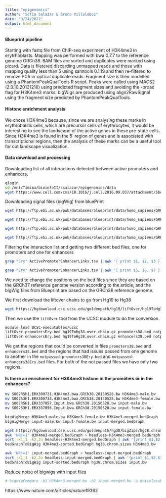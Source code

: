 ```yaml
---
title: "epigenomics"
author: "Sofia Salazar & Bruno Villalobos"
date: "3/24/2022"
output: html_document
---
```


#### Blueprint pipeline

Starting with fastq file from ChIP-seq experiment of H3K4me3 in erytrhoblasts. Mapping was performed with bwa 0.7.7 to the reference genome GRCh38. BAM files are sorted and duplicates were marked using picard. Data is filetered discarding unmapped reads and those with mapping quality less than 5 using samtools 0.1.19 and then re-filtered to remove PCR or optical duplicate reads. Fragment size is then modelled using a PhantomPeakQualTools R script. Peaks were called using MACS2 (2.0.10.20131216) using predicted fragment sizes and avoiding the -broad flag for H3K4me3 marks. bigWigs are produced using align2RawSignal using the fragment size predicted by PhantomPeakQualTools.

#### Histone enrichment analysis

We chose H3K4me3 because, since we are analysing these marks in erythrobalsts cells, which are precursor cells of erythrocytes, it would be interesting to see the landscape of the active genes in these pre-state cells. Since H3K4me3 is found in the 5' region of genes and is associated with transcriptional regions, then the analysis of these marks can be a useful tool for out landscape visualization.

#### Data download and processing

Downloading list of all interactions detected between active promoters and enhancers.

```bash
qlogin
cd /mnt/Timina/bioinfoII/ssalazar/epigenomics/data
wget https://www.cell.com/cms/10.1016/j.cell.2016.09.037/attachment/5bc79f6f-1b69-4192-8cb8-4247cc2e0f39/mmc4.zip
```


Downloading signal files (bigWig) from bluePrint
```bash
wget http://ftp.ebi.ac.uk/pub/databases/blueprint/data/homo_sapiens/GRCh38/cord_blood/S002R5/erythroblast/ChIP-Seq/NCMLS/S002R5H1.ERX300721.H3K4me3.bwa.GRCh38.20150528.bw

wget http://ftp.ebi.ac.uk/pub/databases/blueprint/data/homo_sapiens/GRCh38/cord_blood/S002S3/erythroblast/ChIP-Seq/NCMLS/S002S3H1.ERX300734.H3K4me3.bwa.GRCh38.20150528.bw

wget http://ftp.ebi.ac.uk/pub/databases/blueprint/data/homo_sapiens/GRCh38/cord_blood/S002R5/erythroblast/ChIP-Seq/NCMLS/S002R5H1.ERX337057.Input.bwa.GRCh38.20150528.bw

wget http://ftp.ebi.ac.uk/pub/databases/blueprint/data/homo_sapiens/GRCh38/cord_blood/S002S3/erythroblast/ChIP-Seq/NCMLS/S002S3H1.ERX337056.Input.bwa.GRCh38.20150528.bw
```

Filtering the interaction list and getting two different bed files, one for promoters and one for enhancers
```bash
grep "Ery" ActivePromoterEnhancerLinks.tsv | awk '{ print $1, $2, $3 }' | sed -e 's/ /\t/g' > promotersEry.bed

grep "Ery" ActivePromoterEnhancerLinks.tsv | awk '{ print $5, $6, $7 }' | sed -e 's/ /\t/g' > enhancersEry.bed
```

We need to change the positions on the bed files since they are based on the GRCh37 reference genome version according to the article, and the bigWig files from Blueprint are based on the GRCh38 reference genome. 

We first download the liftover chains to go from Hg19 to Hg38

```bash
wget https://hgdownload.cse.ucsc.edu/goldenpath/hg19/liftOver/hg19ToHg38.over.chain.gz
```

Then we use the `liftOver` tool from the UCSC module to do the conversion.

```bash
module load UCSC-executables/ucsc
liftOver promotersEry.bed hg19ToHg38.over.chain.gz promoters38.bed notpassed-promoters38Ery.bed
liftOver enhancersEry.bed hg19ToHg38.over.chain.gz enhancers38.bed notpassed-enhancers38Ery.bed
```

We get the regions that could be converted in files `promoters38.bed` and `enhancers38.bed` and the regions that had issues passed from one genome to another in the `notpassed-promoters38Ery.bed` and `notpassed-enhancers38Ery.bed` files. For both of the not passed files we have only two regions.


#### Is there an enrichment for H3K4me3 histone in the promoters or in the enhancers?

```bash
mv S002R5H1.ERX300721.H3K4me3.bwa.GRCh38.20150528.bw H3K4me3-male.bw
mv S002S3H1.ERX300734.H3K4me3.bwa.GRCh38.20150528.bw H3K4me3-female.bw
mv S002R5H1.ERX337057.Input.bwa.GRCh38.20150528.bw input-male.bw
mv S002S3H1.ERX337056.Input.bwa.GRCh38.20150528.bw input-female.bw
```

```bash
bigWigMerge H3K4me3-male.bw H3K4me3-female.bw H3K4me3-merged.bedGraph
bigWigMerge input-male.bw input-female.bw input-merged.bedGraph
```

```bash
wget https://hgdownload.cse.ucsc.edu/goldenpath/hg38/bigZips/hg38.chrom.sizes
awk 'NR!=1' H3K4me3-merged.bedGraph > headless-H3K4me3-merged.bedGraph
sort -k1,1 -k2,2n headless-H3K4me3-merged.bedGraph | awk '{print $1,$2,$3,$4}' OFS="\t" > H3K4me3-sorted.bedGraph
bedGraphToBigWig H3K4me3-sorted.bedGraph hg38.chrom.sizes H3K4me3.bw

awk 'NR!=1' input-merged.bedGraph > headless-input-merged.bedGraph
sort -k1,1 -k2,2n headless-input-merged.bedGraph | awk '{print $1,$2,$3,$4}' OFS="\t" > input-sorted.bedGraph
bedGraphToBigWig input-sorted.bedGraph hg38.chrom.sizes input.bw
```

Reduce noise of bigwigs with input files
```bash
# bigwigCompare -b1 H3K4me3-merged.bw -b2 input-merged.bw -o noiselessH3K4me3.bw –outFileFormat “bigwig”
```

https://www.nature.com/articles/nature19362
